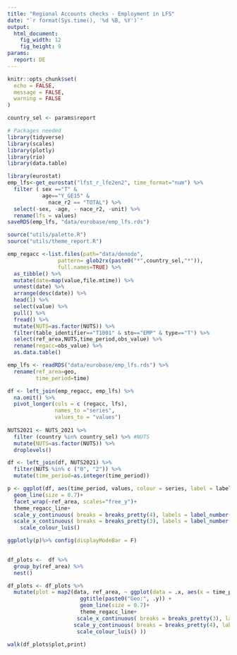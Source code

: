 ```yaml
---
title: "Regional Accounts checks - Employment in LFS"
date: "`r format(Sys.time(), '%d %B, %Y')`"
output:
  html_document: 
    fig_width: 12
    fig_height: 9
params:
  report: DE
---
```


```r
knitr::opts_chunk$set(
  echo = FALSE,
  message = FALSE,
  warning = FALSE
)
```

```r
country_sel <- params$report
```

```r
# Packages needed
library(tidyverse)
library(scales)
library(plotly)
library(rio)
library(data.table)
```

```r

library(eurostat)
emp_lfs<-get_eurostat("lfst_r_lfe2en2", time_format="num") %>% 
  filter ( sex =="T" &
           age=="Y_GE15" &
             nace_r2 == "TOTAL") %>% 
  select(-sex, -age, - nace_r2, -unit) %>% 
  rename(lfs = values)
saveRDS(emp_lfs, "data/eurobase/emp_lfs.rds")
```


```r
source("utils/palette.R")
source("utils/theme_report.R")

emp_regacc <-list.files(path="data/denodo",
                pattern= glob2rx(paste0("*",country_sel,"*")),
                full.names=TRUE) %>% 
  as_tibble() %>% 
  mutate(date=map(value,file.mtime)) %>% 
  unnest(date) %>% 
  arrange(desc(date)) %>% 
  head(1) %>% 
  select(value) %>% 
  pull() %>% 
  fread() %>% 
  mutate(NUTS=as.factor(NUTS)) %>% 
  filter(table_identifier=="T1001" & sto=="EMP" & type=="T") %>% 
  select(ref_area,NUTS,time_period,obs_value) %>% 
  rename(regacc=obs_value) %>% 
  as.data.table()

emp_lfs <- readRDS("data/eurobase/emp_lfs.rds") %>% 
  rename(ref_area=geo,
         time_period=time)

df <- left_join(emp_regacc, emp_lfs) %>% 
  na.omit() %>% 
  pivot_longer(cols = c (regacc, lfs),
               names_to ="series",
               values_to = "values")
 
NUTS2021 <- NUTS_2021 %>% 
  filter (country %in% country_sel) %>% #NUTS
  mutate(NUTS=as.factor(NUTS)) %>% 
  droplevels()

df <- left_join(df, NUTS2021) %>% 
  filter(NUTS %in% c ("0", "2")) %>% 
  mutate(time_period=as.integer(time_period))

```


```r
p <- ggplot(df, aes(time_period, values, colour = series, label = label))+
  geom_line(size = 0.7)+
  facet_wrap(~ref_area, scales="free_y")+
  theme_regacc_line+
  scale_y_continuous( breaks = breaks_pretty(4), labels = label_number(accuracy =1))+
  scale_x_continuous( breaks = breaks_pretty(3), labels = label_number(accuracy = 1))+
    scale_colour_luis()

ggplotly(p)%>% config(displayModeBar = F)
  
```

```r
df_plots <-  df %>% 
  group_by(ref_area) %>% 
  nest() 

df_plots <- df_plots %>% 
  mutate(plot = map2(data, ref_area, ~ ggplot(data = .x, aes(x = time_period, y = values,colour = series)) +
                       ggtitle(paste0("Geo:", .y)) +
                       geom_line(size = 0.7)+
                       theme_regacc_line+
                      scale_x_continuous( breaks = breaks_pretty(3), labels = label_number())+
                     scale_y_continuous( breaks = breaks_pretty(4), labels = label_number())+
                      scale_colour_luis() ))

walk(df_plots$plot,print)
```

